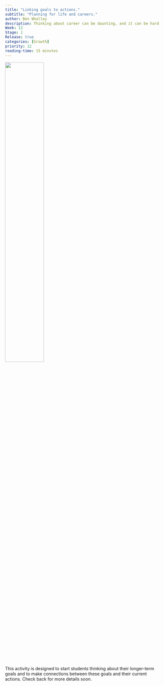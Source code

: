 ```yaml
---
title: "Linking goals to actions."
subtitle: "Planning for life and careers."
author: Ben Whalley
description: Thinking about career can be daunting, and it can be hard to know where to start. Linking our plans to our values and goals can be a useful, and this activity challenges you to think about how you can do this.
Week: 12
Stage: 1
Release: true
categories: [Growth]
priority: 12
reading-time: 15 minutes
---
```



![](../images/DALL-E- goalsactions.png){width=50%}



This activity is designed to start students thinking about their longer-term goals
and to make connections between these goals and their current actions.  Check back for more details soon.

<!--

# Overview

XXX

# Instructions

::: instruction
1.  XXX
2.  ...
3.  ...
:::

# Recording your work

::: instruction

1. XXX
2. ...
3. ...

[Show Psybot your work here](https://psybot.llemma.net/add/){.submit-work .btn .btn-primary}

When you add your practice upload an audio file of your voice note. Psybot will listen to the audio and give you feedback.
:::

# Extension activities

XXX

::: {#sample-listings}
:::


-->